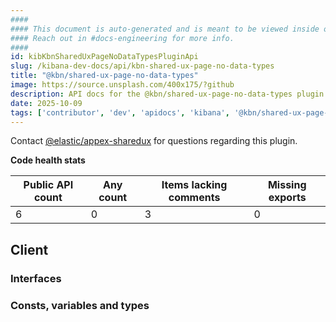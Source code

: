 ```yaml
---
####
#### This document is auto-generated and is meant to be viewed inside our experimental, new docs system.
#### Reach out in #docs-engineering for more info.
####
id: kibKbnSharedUxPageNoDataTypesPluginApi
slug: /kibana-dev-docs/api/kbn-shared-ux-page-no-data-types
title: "@kbn/shared-ux-page-no-data-types"
image: https://source.unsplash.com/400x175/?github
description: API docs for the @kbn/shared-ux-page-no-data-types plugin
date: 2025-10-09
tags: ['contributor', 'dev', 'apidocs', 'kibana', '@kbn/shared-ux-page-no-data-types']
---
```




Contact [@elastic/appex-sharedux](https://github.com/orgs/elastic/teams/appex-sharedux) for questions regarding this plugin.

**Code health stats**

| Public API count  | Any count | Items lacking comments | Missing exports |
|-------------------|-----------|------------------------|-----------------|
| 6 | 0 | 3 | 0 |

## Client

### Interfaces
<DocDefinitionList data={kbnSharedUxPageNoDataTypesObj.client.interfaces}/>

### Consts, variables and types
<DocDefinitionList data={kbnSharedUxPageNoDataTypesObj.client.misc}/>

